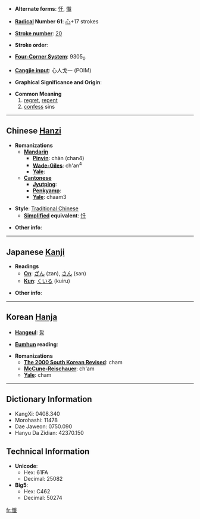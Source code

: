 * '''Alternate forms''': [[忏]], [[懴]]

* '''[[Wiktionary:Chinese radical index| Radical]] Number 61''': [[Wiktionary:Chinese radical index 心|心]]+17 strokes

* '''[[Wiktionary:Chinese total strokes index|Stroke number]]''': [[Wiktionary:Chinese total strokes index 20|20]]

* '''Stroke order''': 

* '''[[Wiktionary:Chinese four corner index|Four-Corner System]]''': 9305<sub>0</sub>

* '''[[Wiktionary:Chinese Cangjie index|Cangjie input]]''': 心人戈一 (POIM)

* '''Graphical Significance and Origin''': 

* '''Common Meaning'''
*#[[regret]], [[repent]]
*# [[confess]] sins

----

== Chinese [[Hanzi]] ==

* '''Romanizations'''
** '''[[Mandarin]]'''
*** '''[[Pinyin]]''': chàn (chan4)
*** '''[[Wade-Giles]]''': ch'an<sup>4</sup>
*** '''[[Yale]]''': 
** '''[[Cantonese]]'''
*** '''[[Jyutping]]''':
*** '''[[Penkyamp]]''': 
*** '''[[Yale]]''': chaam3

* '''Style''': [[Traditional Chinese]] 
** '''[[Simplified Chinese|Simplified]] equivalent''': [[忏]]

* '''Other info''': 

----

== Japanese [[Kanji]] ==

* '''Readings'''
** '''[[On]]''': [[ざん]] (zan), [[さん]] (san)
** '''[[Kun]]''': [[くいる]] (kuiru)

* '''Other info''':  

----

== Korean [[Hanja]] ==

* '''[[Hangeul]]''': [[참]]

* '''[[Eumhun]] reading''': 

* '''Romanizations'''
** '''[[The 2000 South Korean Revised Romanization|The 2000 South Korean Revised]]''': cham
** '''[[McCune-Reischauer]]''': ch'am
** '''[[Yale]]''': cham

----

== Dictionary Information ==

* KangXi: 0408.340
* Morohashi: 11478
* Dae Jaweon: 0750.090
* Hanyu Da Zidian: 42370.150

== Technical Information ==

* '''Unicode''':
** Hex: 61FA
** Decimal: 25082
* '''Big5''':
** Hex: C462
** Decimal: 50274

[[fr:懺]]